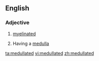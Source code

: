 ==English==

===Adjective===
{{en-adj}}

# {{anatomy}} [[myelinated]]
# {{anatomy}} Having a [[medulla]]

[[ta:medullated]]
[[vi:medullated]]
[[zh:medullated]]